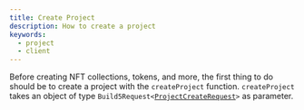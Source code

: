 ```yaml
---
title: Create Project
description: How to create a project
keywords:
  - project
  - client
---
```



Before creating NFT collections, tokens, and more, the first thing to do should be to create a project with the `createProject` function.
`createProject` takes an object of type `Build5Request<`[`ProjectCreateRequest`](../../../search-post/interfaces/ProjectCreateRequest.md)`>` as parameter.

<SoonaverseProject/>

 
```tsx file=../../../../../packages/sdk/examples/create_project.ts#L11-L24
```
